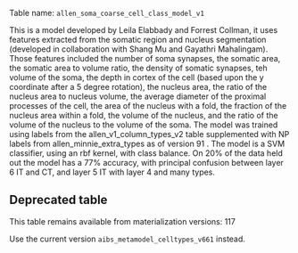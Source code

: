 Table name: `allen_soma_coarse_cell_class_model_v1`

This is a model developed by Leila Elabbady and Forrest Collman, it uses features extracted from the somatic region and nucleus segmentation (developed in collaboration with Shang Mu and Gayathri Mahalingam). Those features included the number of soma synapses, the somatic area, the somatic area to volume ratio, the density of somatic synapses, teh volume of the soma, the depth in cortex of the cell (based upon the y coordinate after a 5 degree rotation), the nucleus area, the ratio of the nucleus area to nucleus volume, the average diameter of the proximal processes of the cell, the area of the nucleus with a fold, the fraction of the nucleus area within a fold, the volume of the nucleus, and the ratio of the volume of the nucleus to the volume of the soma. The model was trained using labels from the allen_v1_column_types_v2 table supplemented with NP labels from allen_minnie_extra_types as of version 91 . The model is a SVM classifier, using an rbf kernel, with class balance. On 20% of the data held out the model has a 77% accuracy, with principal confusion between layer 6 IT and CT, and layer 5 IT with layer 4 and many types. 

::: {.callout-warning}
## Deprecated table
This table remains available from materialization versions: 117

Use the current version `aibs_metamodel_celltypes_v661` instead. 
:::
